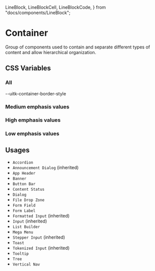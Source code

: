   LineBlock,
  LineBlockCell,
  LineBlockCode,
} from "docs/components/LineBlock";

<Meta title="Documentation/Styles and Theming/Characteristics/Container" />

# Container

Group of components used to contain and separate different types of content and
allow hierarchical organization.

## CSS Variables

### All

<Canvas>
  <Story name="All">
    <DocGrid>
      <CornerBlock cornerRadius="--uitk-container-border-radius" />
      <LineBlockCell />
      <LineBlockCode>--uitk-container-border-style</LineBlockCode>
      <LineBlock lineWidth="--uitk-container-border-width" />
      <ColorBlock colorVar="--uitk-container-primary-border-color" />
      <ColorBlock colorVar="--uitk-container-cta-border-color" />
    </DocGrid>
  </Story>
</Canvas>

### Medium emphasis values

<Canvas>
  <Story name="Medium emphasis">
    <DocGrid>
      <ColorBlock colorVar="--uitk-container-background-medium" />
      <ColorBlock colorVar="--uitk-container-border-color-medium" />
      <ColorBlock colorVar="--uitk-container-border-color-disabled-medium" />
    </DocGrid>
  </Story>
</Canvas>

### High emphasis values

<Canvas>
  <Story name="High emphasis">
    <DocGrid>
      <ColorBlock colorVar="--uitk-container-background-high" />
      <ColorBlock colorVar="--uitk-container-border-color-high" />
      <ColorBlock colorVar="--uitk-container-border-color-disabled-high" />
    </DocGrid>
  </Story>
</Canvas>

### Low emphasis values

<Canvas>
  <Story name="Low emphasis">
    <DocGrid>
      <ColorBlock colorVar="--uitk-container-background-low" />
    </DocGrid>
  </Story>
</Canvas>

## Usages

- `Accordion`
- `Announcement Dialog` (inherited)
- `App Header`
- `Banner`
- `Button Bar`
- `Content Status`
- `Dialog`
- `File Drop Zone`
- `Form Field`
- `Form Label`
- `Formatted Input` (inherited)
- `Input` (inherited)
- `List Builder`
- `Mega Menu`
- `Stepper Input` (inherited)
- `Toast`
- `Tokenized Input` (inherited)
- `Tooltip`
- `Tree`
- `Vertical Nav`
